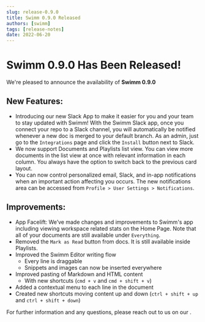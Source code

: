 ```yaml
---
slug: release-0.9.0
title: Swimm 0.9.0 Released
authors: [swimm] 
tags: [release-notes]
date: 2022-06-20
---
```


# Swimm 0.9.0 Has Been Released!

We're pleased to announce the availability of **Swimm 0.9.0**<SwimmMoji text="release"/>

<SwimmReleaseBlogPost version="0.9.0" />

<SwimmReleaseVideo version="0.9.0" />

## New Features:
- Introducing our new Slack App to make it easier for you and your team to stay updated with Swimm! With the Swimm Slack app, once you connect your repo to a Slack channel, you will automatically be notified whenever a new doc is merged to your default branch. As an admin, just go to the `Integrations` page and click the `Install` button next to Slack.
- We now support Documents and Playlists list view. You can view more documents in the list view at once with relevant information in each column. You always have the option to switch back to the previous card layout.
- You can now control personalized email, Slack, and in-app notifications when an important action affecting you occurs. The new notifications area can be accessed from `Profile > User Settings > Notifications`.

## Improvements:
- App Facelift: We’ve made changes and improvements to Swimm's app including viewing workspace related stats on the Home Page. Note that all of your documents are still available under `Everything`.
- Removed the `Mark as Read` button from docs. It is still available inside Playlists.
- Improved the Swimm Editor writing flow
  - Every line is draggable
  - Snippets and images can now be inserted everywhere
- Improved pasting of Markdown and HTML content
  - With new shortcuts (`cmd + v` and `cmd + shift + v`)
- Added a contextual menu to each line in the document
- Created new shortcuts moving content up and down (`ctrl + shift + up` and `ctrl + shift + down`)


For further information and any questions, please reach out to us on our <SwimmLink target="slack" />.

<SwimmReleaseTweet version="0.9.0" />

